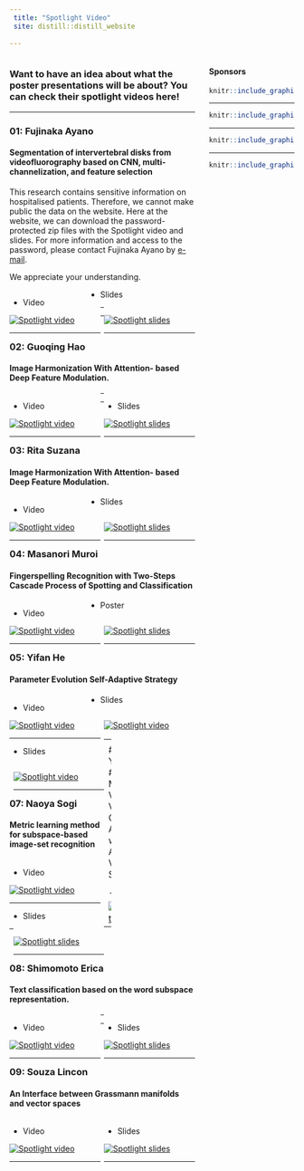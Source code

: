 ```yaml
---
 title: "Spotlight Video"
 site: distill::distill_website
 
---
```




<div style="width: 30%; float: right;">



#### Sponsors


```r
knitr::include_graphics("imgs/ut2.png")
```

-----

```r
knitr::include_graphics("imgs/uga2.png")
```

-----

```r
knitr::include_graphics("imgs/cnrs.png")
```

-----


```r
knitr::include_graphics("imgs/region.png")
```


</div>


 
<div style="width: 65%; float: left;">

### Want to have an idea about what the poster presentations will be about? You can check their spotlight videos here!

-----

### 01: Fujinaka	Ayano
#### Segmentation of intervertebral disks from videofluorography based on CNN, multi-channelization, and feature selection

This research contains sensitive information on hospitalised patients. Therefore, we cannot make public the data on the website.
Here at the website, we can download the password-protected zip files with the Spotlight video and slides.
For more information and access to the password, please contact Fujinaka Ayano by [e-mail](mailto:s1830149@s.tsukuba.ac.jp).

We appreciate your understanding.


<div style="width: 49%; float: left"> 

- Video

[![Spotlight video](videos/Fujinaka/Spotlight_slides.png)](videos/Fujinaka/spotlight_video.zip "Fujinaka")

-----

</div>

- Slides

<div style="width: 49%; float: right"> 

[![Spotlight slides](videos/Fujinaka/Spotlight_slides.png)](videos/Fujinaka/splotlight_slides.zip "Fujinaka")

-----

</div>

-----

-----

### 02: Guoqing Hao
#### Image Harmonization With Attention- based Deep Feature Modulation.



<div style="width: 49%; float: left"> 

- Video

[![Spotlight video](videos/Hao/Spotlight_slides.png)](videos/Hao/UGA_UT_hao_spotlight.mp4 "Hao")

-----

</div>

<div style="width: 49%; float: right"> 

- Slides

[![Spotlight slides](videos/Hao/Spotlight_slides.png)](videos/Hao/UGA_UT_hao_spotlight.pdf "Hao")

-----

</div>

-----

-----

### 03: Rita Suzana
#### Image Harmonization With Attention- based Deep Feature Modulation.


<div style="width: 49%; float: left"> 

- Video

[![Spotlight video](videos/suzana/Spotlight_slides.png)](videos/suzana/suzana_spotlight_slides.mp4 "suzana")

-----

</div>

- Slides

<div style="width: 49%; float: right"> 

[![Spotlight slides](videos/suzana/Spotlight_slides.png)](videos/suzana/suzana_spotlight_slides.pdf "suzana")

-----

</div>




### 04: Masanori Muroi
#### Fingerspelling Recognition with Two-Steps Cascade Process of Spotting and Classification

<div style="width: 49%; float: left"> 

- Video

[![Spotlight video](videos/PosterKit_Muroi/Spotlight_slides.png)](videos/PosterKit_Muroi/SpotlightVideo_Muroi.mp4 "PosterKit_Muroi")

-----

</div>

- Poster

<div style="width: 49%; float: right"> 

[![Spotlight slides](videos/PosterKit_Muroi/Spotlight_slides.png)](videos/PosterKit_Muroi/SpotlightSlide_Muroi.pptx "PosterKit_Muroi")

-----

</div>

### 05: Yifan He
#### Parameter Evolution Self-Adaptive Strategy

<div style="width: 49%; float: left"> 

- Video

[![Spotlight video](videos/yifan/Spotlight_slides.png)](videos/yifan/Yifan He.mp4 "Yifan")

-----

</div>

- Slides

<div style="width: 49%; float: right"> 

[![Spotlight video](videos/yifan/Spotlight_slides.png)](videos/yifan/Yifan He.pdf "Yifan")

-----
</div>

### 06: Yue Qiu
#### Multi-View Visual Question Answering with Active Viewpoint Selection

<div style="width: 49%; float: left"> 

- Video

[![Spotlight video](videos/qiuyue/Spotlight_slides.png)](videos/qiuyue/multiview VQA_qiuyue_tsukuba_2020.mp4 "Qiu")

-----

</div>

- Slides

<div style="width: 49%; float: right"> 

[![Spotlight video](videos/qiuyue/Spotlight_slides.png)](videos/qiuyue/multiview VQA_qiuyue_tsukuba_2020_spotlight.pdf "Qiu")

-----

</div>

### 07: Naoya Sogi
#### Metric learning method for subspace-based image-set recognition

<div style="width: 49%; float: left"> 

- Video

[![Spotlight video](videos/07_Naoya Sogi/Spotlight_slides.png)](videos/07_Naoya Sogi/sogi_spotlight.mp4 "Sogi")

-----

</div>

- Slides

<div style="width: 49%; float: right"> 

[![Spotlight slides](videos/07_Naoya Sogi/Spotlight_slides.png)](videos/07_Naoya Sogi/sogi_spotlight.pdf "Sogi")

-----

</div>

-----


### 08: Shimomoto Erica	
#### Text classification based on the word subspace representation.


<div style="width: 49%; float: left"> 

- Video

[![Spotlight video](videos/Erica/Spotlight_slides.png)](videos/Erica/spotlightvideo.mp4 "Erica")

-----

</div>

<div style="width: 49%; float: right"> 

- Slides

[![Spotlight slides](videos/Erica/Spotlight_slides.png)](videos/Erica/spotlight_slides.pdf "Erica")

-----

</div>

-----

-----

### 09: Souza	Lincon	
#### An Interface between Grassmann manifolds and vector spaces


<div style="width: 49%; float: left"> 

- Video

[![Spotlight video](videos/Lincon/spotlight_slides_02.png)](videos/Lincon/spotlight_video_02.mp4 "Lincon")

-----

</div>

<div style="width: 49%; float: right"> 

- Slides

[![Spotlight slides](videos/Lincon/spotlight_slides_02.png)](videos/Lincon/spotlight_slides_02.pdf "Lincon")

-----

</div>

</div>